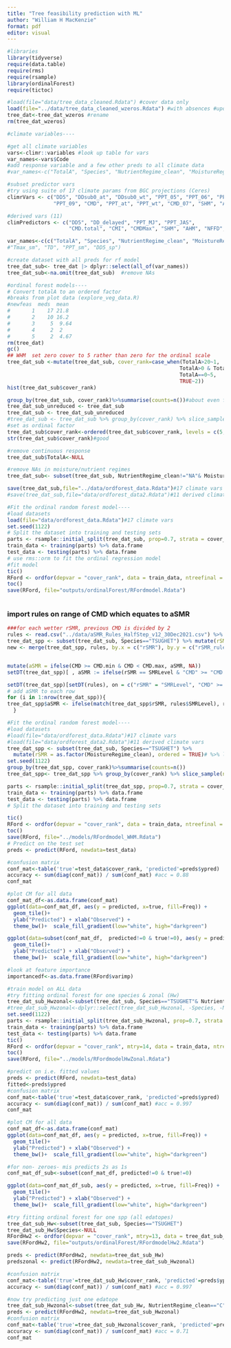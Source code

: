 ```yaml
---
title: "Tree feasibility prediction with ML"
author: "William H MacKenzie"
format: pdf
editor: visual
---
```


```r
#libraries 
library(tidyverse)
require(data.table)
require(rms)
require(rsample)
library(ordinalForest)
require(tictoc)

```


```r
#load(file="data/tree_data_cleaned.Rdata") #cover data only 
load(file="../data/tree_data_cleaned_wzeros.Rdata") #with absences #update to OS path #13
tree_dat<-tree_dat_wzeros #rename
rm(tree_dat_wzeros)

#climate variables----

#get all climate variables 
vars<-climr::variables #look up table for vars 
var_names<-vars$Code
#add response variable and a few other preds to all climate data 
#var_names<-c("TotalA", "Species", "NutrientRegime_clean", "MoistureRegime_clean", "SlopeGradient", "Aspect", "year", "bgc" , "Elevation" ,var_names)

#subset predictor vars
#try using suite of 17 climate params from BGC projections (Ceres)
climrVars <- c("DD5", "DDsub0_at", "DDsub0_wt", "PPT_05", "PPT_06", "PPT_07", "PPT_08",
               "PPT_09", "CMD", "PPT_at", "PPT_wt", "CMD_07", "SHM", "AHM", "NFFD", "PAS", "CMI")

#derived vars (11)
climPredictors <- c("DD5", "DD_delayed", "PPT_MJ", "PPT_JAS", 
                    "CMD.total", "CMI", "CMDMax", "SHM", "AHM", "NFFD", "PAS")

var_names<-c(c("TotalA", "Species", "NutrientRegime_clean", "MoistureRegime_clean", "Species") , climPredictors)
#"Tmax_sm", "TD", "PPT_sm", "DD5_sp") 

#create dataset with all preds for rf model 
tree_dat_sub<- tree_dat |> dplyr::select(all_of(var_names))
tree_dat_sub<-na.omit(tree_dat_sub)  #remove NAs

#ordinal forest models----
# Convert totalA to an ordered factor
#breaks from plot data (explore_veg_data.R)
#newfeas  meds  mean
#       1    17 21.8 
#       2    10 16.2 
#       3     5  9.64
#       4     2  2   
#       5     2  4.67
rm(tree_dat)
gc()
## WHM  set zero cover to 5 rather than zero for the ordinal scale
tree_dat_sub <-mutate(tree_dat_sub, cover_rank=case_when(TotalA>20~1, 
                                                        TotalA>0 & TotalA<7.5~3,
                                                        TotalA==0~5, 
                                                        TRUE~2))
hist(tree_dat_sub$cover_rank)

group_by(tree_dat_sub, cover_rank)%>%summarise(counts=n())#about even for 1, 2,3
tree_dat_sub_unreduced <- tree_dat_sub 
tree_dat_sub <- tree_dat_sub_unreduced
#tree_dat_sub <- tree_dat_sub %>% group_by(cover_rank) %>% slice_sample(n=9133)##  reduce 5 category to the n=the max number of 1,2,3s
#set as ordinal factor
tree_dat_sub$cover_rank<-ordered(tree_dat_sub$cover_rank, levels = c(5, 3, 2, 1))
str(tree_dat_sub$cover_rank)#good 

#remove continuous response
tree_dat_sub$TotalA<-NULL

#remove NAs in moisture/nutrient regimes 
tree_dat_sub<- subset(tree_dat_sub, NutrientRegime_clean!="NA"& MoistureRegime_clean!="NA")

save(tree_dat_sub,file="../data/ordforest_data.Rdata")#17 climate vars
#save(tree_dat_sub,file="data/ordforest_data2.Rdata")#11 derived climate vars 


```

```r
#Fit the ordinal random forest model----
#load datasets
load(file="data/ordforest_data.Rdata")#17 climate vars
set.seed(1122)
# Split the dataset into training and testing sets
parts <- rsample::initial_split(tree_dat_sub, prop=0.7, strata = cover_rank)
train_data <- training(parts) %>% data.frame
test_data <- testing(parts) %>% data.frame
# use rms::orm to fit the ordinal regression model
#fit model
tic()
RFord <- ordfor(depvar = "cover_rank", data = train_data, ntreefinal = 100)
toc()
save(RFord, file="outputs/ordinalForest/RFordmodel.Rdata")



```


### import rules on range of CMD which equates to aSMR
```r
###for each wetter rSMR, previous CMD is divided by 2
rules <- read.csv("../data/aSMR_Rules_HalfStep_v12_30Dec2021.csv") %>% mutate(rSMR_rules = SMRLevel) %>% as.data.table
tree_dat_spp <- subset(tree_dat_sub, Species=="TSUGHET") %>% mutate(rSMR = MoistureRegime_clean)
new <- merge(tree_dat_spp, rules, by.x = c("rSMR"), by.y = c("rSMR_rules")) %>% rowwise() %>% filter(rSMR == SMRLevel, CMD.total >= CMD.min & CMD.total <CMD.max)


mutate(aSMR = ifelse(CMD >= CMD.min & CMD < CMD.max, aSMR, NA))
setDT(tree_dat_spp)[ , aSMR := ifelse(rSMR == SMRLevel & "CMD" >= "CMD.min" & "CMD" < "CMD.max"), rules$aSMR, NA]

setDT(tree_dat_spp)[setDT(rules), on = c("rSMR" = "SMRLevel", "CMD" >= "CMD.min", "CMD" < "CMD.max")]
# add aSMR to each row
for (i in 1:nrow(tree_dat_spp)){
tree_dat_spp$aSMR <- ifelse(match(tree_dat_spp$rSMR, rules$SMRLevel), rules$aSMR, NA)
  }
```

```r
#Fit the ordinal random forest model----
#load datasets
#load(file="data/ordforest_data.Rdata")#17 climate vars
#load(file="data/ordforest_data2.Rdata")#11 derived climate vars 
tree_dat_spp <- subset(tree_dat_sub, Species=="TSUGHET") %>% 
  mutate(rSMR = as.factor(MoistureRegime_clean), ordered = TRUE)# %>% levels(SNR) <- c("A", "B", "C", "D", "E") #subset to one species
set.seed(1122)
group_by(tree_dat_spp, cover_rank)%>%summarise(counts=n())
tree_dat_spp<- tree_dat_spp %>% group_by(cover_rank) %>% slice_sample(n=1000)

parts <- rsample::initial_split(tree_dat_spp, prop=0.7, strata = cover_rank)
train_data <- training(parts) %>% data.frame
test_data <- testing(parts) %>% data.frame
# Split the dataset into training and testing sets

tic()
RFord <- ordfor(depvar = "cover_rank", data = train_data, ntreefinal = 100)  
toc()
save(RFord, file="../models/RFordmodel_WHM.Rdata")
# Predict on the test set
preds <- predict(RFord, newdata=test_data)

#confusion matrix 
conf_mat<-table('true'=test_data$cover_rank, 'predicted'=preds$ypred) 
accuracy <- sum(diag(conf_mat)) / sum(conf_mat) #acc = 0.88
conf_mat

#plot CM for all data
conf_mat_df<-as.data.frame(conf_mat)
ggplot(data=conf_mat_df, aes(y = predicted, x=true, fill=Freq)) + 
  geom_tile()+ 
  ylab("Predicted") + xlab("Observed") +
  theme_bw()+  scale_fill_gradient(low="white", high="darkgreen")

ggplot(data=subset(conf_mat_df,  predicted!=0 & true!=0), aes(y = predicted, x=true, fill=Freq)) + 
  geom_tile()+ 
  ylab("Predicted") + xlab("Observed") +
  theme_bw()+  scale_fill_gradient(low="white", high="darkgreen")

#look at feature importance 
importancedf<-as.data.frame(RFord$varimp)
```


```r
#train model on ALL data 
#try fitting ordinal forest for one species & zonal (Hw)
tree_dat_sub_Hwzonal<-subset(tree_dat_sub, Species=="TSUGHET"& NutrientRegime_clean=="C")%>%subset(MoistureRegime_clean=="4"|MoistureRegime_clean=="3")
#tree_dat_sub_Hwzonal<-dplyr::select(tree_dat_sub_Hwzonal, -Species, -NutrientRegime_clean, -MoistureRegime_clean) #remove categorical vars
set.seed(1122)
parts <- rsample::initial_split(tree_dat_sub_Hwzonal, prop=0.7, strata = cover_rank)
train_data <- training(parts) %>% data.frame
test_data <- testing(parts) %>% data.frame
tic()
RFord <- ordfor(depvar = "cover_rank", mtry=14, data = train_data, ntreefinal = 100)  
toc()
save(RFord, file="../models/RFordmodelHwZonal.Rdata")

#predict on i.e. fitted values
preds <- predict(RFord, newdata=test_data)
fitted<-preds$ypred
#confusion matrix 
conf_mat<-table('true'=test_data$cover_rank, 'predicted'=preds$ypred) 
accuracy <- sum(diag(conf_mat)) / sum(conf_mat) #acc = 0.997
conf_mat 

#plot CM for all data
conf_mat_df<-as.data.frame(conf_mat)
ggplot(data=conf_mat_df, aes(y = predicted, x=true, fill=Freq)) + 
  geom_tile()+ 
  ylab("Predicted") + xlab("Observed") +
  theme_bw()+  scale_fill_gradient(low="white", high="darkgreen")

#for non- zeroes- mis predicts 2s as 1s
conf_mat_df_sub<-subset(conf_mat_df, predicted!=0 & true!=0)

ggplot(data=conf_mat_df_sub, aes(y = predicted, x=true, fill=Freq)) + 
  geom_tile()+ 
  ylab("Predicted") + xlab("Observed") +
  theme_bw()+  scale_fill_gradient(low="white", high="darkgreen")

#try fitting ordinal forest for one spp (all edatopes)
tree_dat_sub_Hw<-subset(tree_dat_sub, Species=="TSUGHET")
tree_dat_sub_Hw$Species<-NULL
RFordHw2 <- ordfor(depvar = "cover_rank", mtry=13, data = tree_dat_sub_Hw, ntreefinal = 1000)  
save(RFordHw2, file="outputs/ordinalForest/RFordmodelHw2.Rdata")

preds <- predict(RFordHw2, newdata=tree_dat_sub_Hw)
predszonal <- predict(RFordHw2, newdata=tree_dat_sub_Hwzonal)

#confusion matrix 
conf_mat<-table('true'=tree_dat_sub_Hw$cover_rank, 'predicted'=preds$ypred) 
accuracy <- sum(diag(conf_mat)) / sum(conf_mat) #acc = 0.997

#now try predicting just one edatope
tree_dat_sub_Hwzonal<-subset(tree_dat_sub_Hw, NutrientRegime_clean=="C")%>%subset(MoistureRegime_clean=="4"|MoistureRegime_clean=="3")
preds <- predict(RFordHw2, newdata=tree_dat_sub_Hwzonal)
#confusion matrix 
conf_mat<-table('true'=tree_dat_sub_Hwzonal$cover_rank, 'predicted'=predszonal$ypred) 
accuracy <- sum(diag(conf_mat)) / sum(conf_mat) #acc = 0.71
conf_mat

```

